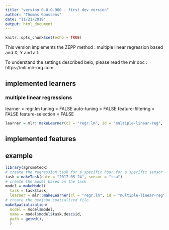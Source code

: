 ```yaml
---
title: "version 0.0.0.900 - first dev version"
author: "Thomas Goossens"
date: "11/21/2018"
output: html_document
---
```


```r
knitr::opts_chunk$set(echo = TRUE)
```

This version implements the ZEPP method : multiple linear regression based and X, Y and alt.

To understand the settings described belo, please read the mlr doc : https://mlr.mlr-org.com

## implemented learners 

### multiple linear regressions

learner = regr.lm
tuning = FALSE
auto-tuning = FALSE
feature-filtering = FALSE
feature-selection = FALSE

```r
learner = mlr::makeLearner(cl = "regr.lm", id = "multiple-linear-reg", predict.type = "se")
```

## implemented features

## example
```r
library(agrometeoR)
# create the regression task for a specific hour for a specific sensor
task = makeTask(date = "2017-05-24", sensor = "tsa")
# create the model based on the task
model = makeModel(
  task = task$task,
  learner = mlr::makeLearner(cl = "regr.lm", id = "multiple-linear-reg", predict.type = "se"))
# create the geojson spatialized file
makeSpatialization(
  model = model$model,
  name = model$model$task.desc$id,
  path = getwd(),
  )
```



